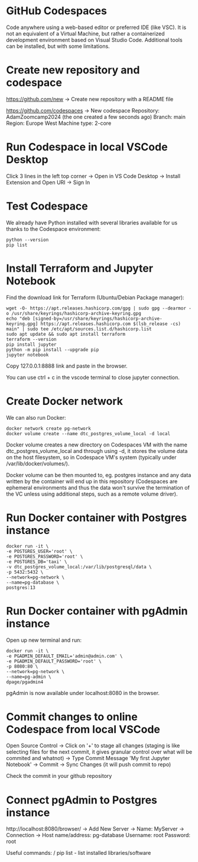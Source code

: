 # GitHub Codespaces
Code anywhere using a web-based editor or preferred IDE (like VSC).
It is not an equivalent of a Virtual Machine, but rather a containerized development environment based on Visual Studio Code.
Additional tools can be installed, but with some limitations.

# Create new repository and codespace
https://github.com/new -> Create new repository with a README file

https://github.com/codespaces -> New codespace
Repository: AdamZoomcamp2024 (the one created a few seconds ago)
Branch: main
Region: Europe West
Machine type: 2-core

# Run Codespace in local VSCode Desktop
Click 3 lines in the left top corner -> Open in VS Code Desktop -> Install Extension and Open URI -> Sign In

# Test Codespace
We already have Python installed with several libraries available for us thanks to the Codespace environment:

```code vscode terminal
python --version
pip list
```

# Install Terraform and Jupyter Notebook
Find the download link for Terraform (Ubuntu/Debian Package manager):
```code vscode terminal
wget -O- https://apt.releases.hashicorp.com/gpg | sudo gpg --dearmor -o /usr/share/keyrings/hashicorp-archive-keyring.gpg
echo "deb [signed-by=/usr/share/keyrings/hashicorp-archive-keyring.gpg] https://apt.releases.hashicorp.com $(lsb_release -cs) main" | sudo tee /etc/apt/sources.list.d/hashicorp.list
sudo apt update && sudo apt install terraform
terraform --version
pip install jupyter
python -m pip install --upgrade pip
jupyter notebook
```

Copy 127.0.0.1:8888 link and paste in the browser.

You can use ctrl + c in the vscode terminal to close jupyter connection.

# Create Docker network
We can also run Docker:
```code terminal
docker network create pg-network
docker volume create --name dtc_postgres_volume_local -d local
```

Docker volume creates a new directory on Codespaces VM with the name dtc_postgres_volume_local and through using -d, it stores the volume data on the host filesystem, so in Codespace VM's system (typically under /var/lib/docker/volumes/).

Docker volume can be then mounted to, eg. postgres instance and any data written by the container will end up in this repository (Codespaces are ephemeral environments and thus the data won't survive the termination of the VC unless using additional steps, such as a remote volume driver).

# Run Docker container with Postgres instance
```code terminal
docker run -it \
-e POSTGRES_USER='root' \
-e POSTGRES_PASSWORD='root' \
-e POSTGRES_DB='taxi' \
-v dtc_postgres_volume_local:/var/lib/postgresql/data \
-p 5432:5432 \
--network=pg-network \
--name=pg-database \
postgres:13
```

# Run Docker container with pgAdmin instance
Open up new terminal and run:
```code terminal
docker run -it \
-e PGADMIN_DEFAULT_EMAIL='admin@admin.com' \
-e PGADMIN_DEFAULT_PASSWORD='root' \
-p 8080:80 \
--network=pg-network \
--name=pg-admin \
dpage/pgadmin4
```

pgAdmin is now available under localhost:8080 in the browser.

# Commit changes to online Codespace from local VSCode
Open Source Control -> Click on '+' to stage all changes (staging is like selecting files for the next commit, it gives granular control over what will be commited and whatnot) -> Type Commit Message 'My first Jupyter Notebook' -> Commit -> Sync Changes (it will push commit to repo)

Check the commit in your github repository

# Connect pgAdmin to Postgres instance
http://localhost:8080/browser/ -> Add New Server -> Name: MyServer -> Connection -> 
Host name/address: pg-database
Username: root
Password: root

Useful commands:
/ pip list - list installed libraries/software


